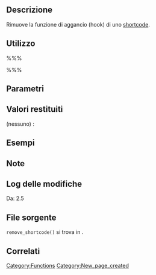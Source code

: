 {{Languages|
{{en|Function Reference/remove shortcode}}
{{it|Riferimento funzioni/remove shortcode}}
{{ja|Function Reference/remove shortcode}}
}}
== Descrizione ==

Rimuove la funzione di aggancio (hook) di uno [[it:Le API degli Shortcode|shortcode]].

== Utilizzo ==

%%%<?php remove_shortcode( $tag ); ?>%%%

== Parametri ==

{{it:Parameter|$tag|string|Shortcode di cui rimuovere la funzione di aggancio}}

== Valori restituiti ==

; (nessuno) : 

== Esempi ==


== Note ==


== Log delle modifiche ==

Da: 2.5

== File sorgente ==

<tt>remove_shortcode()</tt> si trova in {{Trac|wp-includes/shortcodes.php}}.

== Correlati ==

{{it:Shortcode Tags}}

{{it:Tag Footer}}

[[Category:Functions]]
[[Category:New_page_created]]